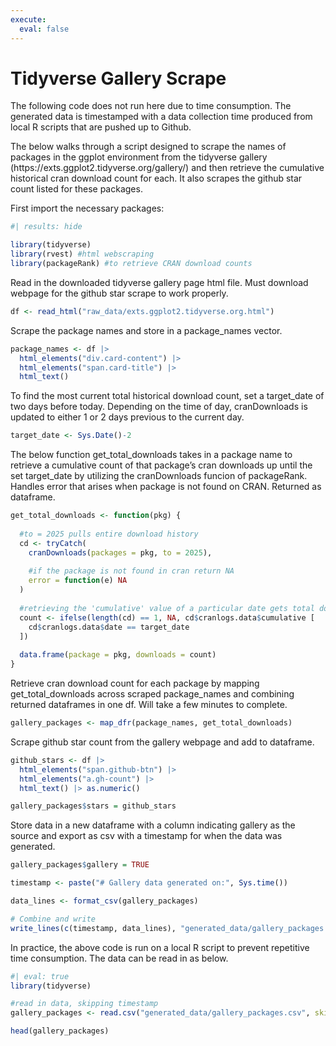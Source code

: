 ```yaml
---
execute:
  eval: false
---
```


# Tidyverse Gallery Scrape

The following code does not run here due to time consumption. The generated data is timestamped with a data collection time produced from local R scripts that are pushed up to Github.

The below walks through a script designed to scrape the names of packages in the ggplot environment from the tidyverse gallery (https://exts.ggplot2.tidyverse.org/gallery/) and then retrieve the cumulative historical cran download count for each. It also scrapes the github star count listed for these packages.

First import the necessary packages:

```r
#| results: hide

library(tidyverse)
library(rvest) #html webscraping
library(packageRank) #to retrieve CRAN download counts
```

Read in the downloaded tidyverse gallery page html file. Must download webpage for the github star scrape to work properly.

```r
df <- read_html("raw_data/exts.ggplot2.tidyverse.org.html")
```

Scrape the package names and store in a package_names vector.

```r
package_names <- df |>
  html_elements("div.card-content") |> 
  html_elements("span.card-title") |> 
  html_text()
```

To find the most current total historical download count, set a target_date of two days before today. Depending on the time of day, cranDownloads is updated to either 1 or 2 days previous to the current day.

```r
target_date <- Sys.Date()-2
```

The below function get_total_downloads takes in a package name to retrieve a cumulative count of that package's cran downloads up until the set target_date by utilizing the cranDownloads funcion of packageRank. Handles error that arises when package is not found on CRAN. Returned as dataframe.

```r
get_total_downloads <- function(pkg) {
  
  #to = 2025 pulls entire download history
  cd <- tryCatch(
    cranDownloads(packages = pkg, to = 2025),
    
    #if the package is not found in cran return NA
    error = function(e) NA
  )
  
  #retrieving the 'cumulative' value of a particular date gets total download count up      to that date
  count <- ifelse(length(cd) == 1, NA, cd$cranlogs.data$cumulative [ 
    cd$cranlogs.data$date == target_date
  ])
  
  data.frame(package = pkg, downloads = count)
}
```

Retrieve cran download count for each package by mapping get_total_downloads across scraped package_names and combining returned dataframes in one df. Will take a few minutes to complete.

```r
gallery_packages <- map_dfr(package_names, get_total_downloads)
```

Scrape github star count from the gallery webpage and add to dataframe.

```r
github_stars <- df |> 
  html_elements("span.github-btn") |>
  html_elements("a.gh-count") |> 
  html_text() |> as.numeric()

gallery_packages$stars = github_stars
```

Store data in a new dataframe with a column indicating gallery as the source and export as csv with a timestamp for when the data was generated.

```r
gallery_packages$gallery = TRUE

timestamp <- paste("# Gallery data generated on:", Sys.time())

data_lines <- format_csv(gallery_packages)

# Combine and write
write_lines(c(timestamp, data_lines), "generated_data/gallery_packages.csv")
```

In practice, the above code is run on a local R script to prevent repetitive time consumption. The data can be read in as below.

```r
#| eval: true
library(tidyverse)

#read in data, skipping timestamp
gallery_packages <- read.csv("generated_data/gallery_packages.csv", skip = 1)

head(gallery_packages)
```